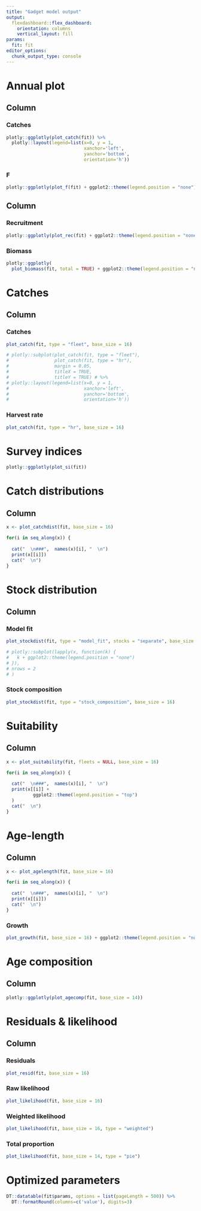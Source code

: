 ```yaml
---
title: "Gadget model output"
output: 
  flexdashboard::flex_dashboard:
    orientation: columns
    vertical_layout: fill
params: 
  fit: fit
editor_options: 
  chunk_output_type: console
---
```


Annual plot
=======================================================================

Column {data-width=500}
-----------------------------------------------------------------------

### Catches

```r
plotly::ggplotly(plot_catch(fit)) %>% 
  plotly::layout(legend=list(x=0, y = 1, 
                             xanchor='left',
                             yanchor='bottom',
                             orientation='h'))
```

### F

```r
plotly::ggplotly(plot_f(fit) + ggplot2::theme(legend.position = "none"))
```


Column {data-width=500}
-----------------------------------------------------------------------

### Recruitment

```r
plotly::ggplotly(plot_rec(fit) + ggplot2::theme(legend.position = "none"))
```

### Biomass

```r
plotly::ggplotly(
  plot_biomass(fit, total = TRUE) + ggplot2::theme(legend.position = "none"))
```

Catches
=======================================================================

Column {.tabset}
-----------------------------------------------------------------------

### Catches

```r
plot_catch(fit, type = "fleet", base_size = 16)

# plotly::subplot(plot_catch(fit, type = "fleet"),
#                 plot_catch(fit, type = "hr"),
#                 margin = 0.05,
#                 titleX = TRUE,
#                 titleY = TRUE) # %>% 
# plotly::layout(legend=list(x=0, y = 1, 
#                            xanchor='left',
#                            yanchor='bottom',
#                            orientation='h')) 

```

### Harvest rate

```r
plot_catch(fit, type = "hr", base_size = 16)
```


Survey indices
=======================================================================

```r
plotly::ggplotly(plot_si(fit))
```


Catch distributions 
=======================================================================

Column {.tabset}
-----------------------------------------------------------------------

```r
x <- plot_catchdist(fit, base_size = 16)
```

```r

for(i in seq_along(x)) {
  
  cat("  \n###",  names(x)[i], "  \n")
  print(x[[i]])
  cat("  \n")
}

```

Stock distribution 
=======================================================================

Column {.tabset}
-----------------------------------------------------------------------

### Model fit

```r
plot_stockdist(fit, type = "model_fit", stocks = "separate", base_size = 16)

# plotly::subplot(lapply(x, function(k) {
#   k + ggplot2::theme(legend.position = "none")
# }),
# nrows = 2
# )

```

### Stock composition

```r
plot_stockdist(fit, type = "stock_composition", base_size = 16)
```

Suitability
=======================================================================

Column {.tabset}
-----------------------------------------------------------------------

```r
x <- plot_suitability(fit, fleets = NULL, base_size = 16)
```

```r

for(i in seq_along(x)) {
  
  cat("  \n###",  names(x)[i], "  \n")
  print(x[[i]] + 
          ggplot2::theme(legend.position = "top")
  )
  cat("  \n")
}

```

Age-length
=======================================================================

Column {.tabset}
-----------------------------------------------------------------------

```r
x <- plot_agelength(fit, base_size = 16)
```

```r

for(i in seq_along(x)) {
  
  cat("  \n###",  names(x)[i], "  \n")
  print(x[[i]])
  cat("  \n")
}
```

### Growth

```r
plot_growth(fit, base_size = 16) + ggplot2::theme(legend.position = "none")
```

Age composition 
=======================================================================

Column 
-----------------------------------------------------------------------

```r
plotly::ggplotly(plot_agecomp(fit, base_size = 14))
```

Residuals & likelihood
=======================================================================

Column {.tabset}
-----------------------------------------------------------------------

### Residuals

```r
plot_resid(fit, base_size = 16)
```

### Raw likelihood

```r
plot_likelihood(fit, base_size = 16)
```

### Weighted likelihood

```r
plot_likelihood(fit, base_size = 16, type = "weighted")
```

### Total proportion

```r
plot_likelihood(fit, base_size = 14, type = "pie")
```

Optimized parameters
=======================================================================

```r
DT::datatable(fit$params, options = list(pageLength = 500)) %>%
  DT::formatRound(columns=c('value'), digits=3)
```

